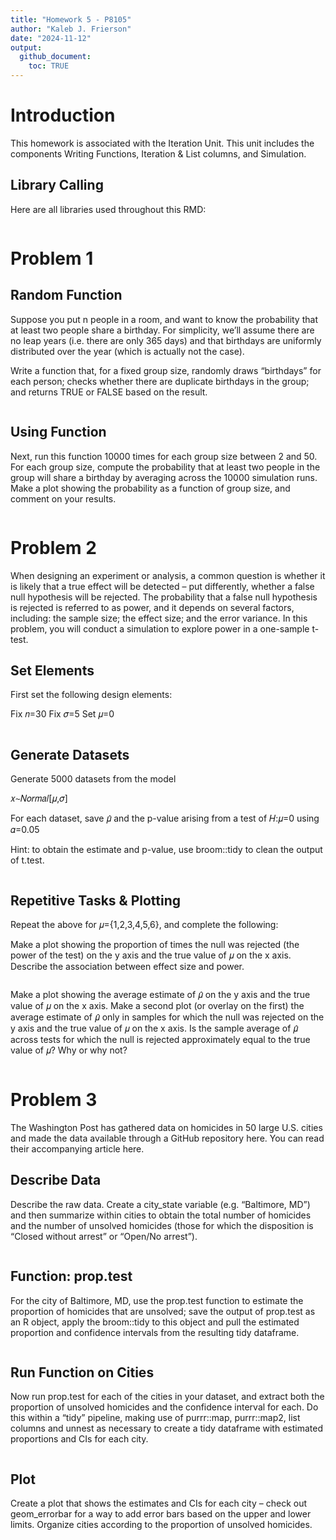 ```yaml
---
title: "Homework 5 - P8105"
author: "Kaleb J. Frierson"
date: "2024-11-12"
output: 
  github_document: 
    toc: TRUE
--- 
```


# Introduction

This homework is associated with the Iteration Unit. This unit includes the components Writing Functions, Iteration & List columns, and Simulation. 

## Library Calling

Here are all libraries used throughout this RMD: 
```r

```

# Problem 1

## Random Function
Suppose you put n people in a room, and want to know the probability that at least two people share a birthday. For simplicity, we’ll assume there are no leap years (i.e. there are only 365 days) and that birthdays are uniformly distributed over the year (which is actually not the case).

Write a function that, for a fixed group size, randomly draws “birthdays” for each person; checks whether there are duplicate birthdays in the group; and returns TRUE or FALSE based on the result.

```r

```

## Using Function 
Next, run this function 10000 times for each group size between 2 and 50. For each group size, compute the probability that at least two people in the group will share a birthday by averaging across the 10000 simulation runs. Make a plot showing the probability as a function of group size, and comment on your results.

```r

```


# Problem 2

When designing an experiment or analysis, a common question is whether it is likely that a true effect will be detected – put differently, whether a false null hypothesis will be rejected. The probability that a false null hypothesis is rejected is referred to as power, and it depends on several factors, including: the sample size; the effect size; and the error variance. In this problem, you will conduct a simulation to explore power in a one-sample t-test.

## Set Elements

First set the following design elements:

Fix 𝑛=30
Fix 𝜎=5
Set 𝜇=0

```r

```

## Generate Datasets

Generate 5000 datasets from the model

𝑥∼𝑁𝑜𝑟𝑚𝑎𝑙[𝜇,𝜎]

For each dataset, save 𝜇̂ 
 and the p-value arising from a test of 𝐻:𝜇=0
 using 𝛼=0.05

Hint: to obtain the estimate and p-value, use broom::tidy to clean the output of t.test.

```r

```

## Repetitive Tasks & Plotting

Repeat the above for 𝜇={1,2,3,4,5,6}, and complete the following:

Make a plot showing the proportion of times the null was rejected (the power of the test) on the y axis and the true value of 𝜇
 on the x axis. Describe the association between effect size and power.

```r

```

Make a plot showing the average estimate of 𝜇̂ 
 on the y axis and the true value of 𝜇
 on the x axis. Make a second plot (or overlay on the first) the average estimate of 𝜇̂ only in samples for which the null was rejected on the y axis and the true value of 𝜇 on the x axis. Is the sample average of 𝜇̂ across tests for which the null is rejected approximately equal to the true value of 𝜇? Why or why not?

```r

```

# Problem 3

The Washington Post has gathered data on homicides in 50 large U.S. cities and made the data available through a GitHub repository here. You can read their accompanying article here.

## Describe Data

Describe the raw data. Create a city_state variable (e.g. “Baltimore, MD”) and then summarize within cities to obtain the total number of homicides and the number of unsolved homicides (those for which the disposition is “Closed without arrest” or “Open/No arrest”).

```r

```

## Function: prop.test

For the city of Baltimore, MD, use the prop.test function to estimate the proportion of homicides that are unsolved; save the output of prop.test as an R object, apply the broom::tidy to this object and pull the estimated proportion and confidence intervals from the resulting tidy dataframe.

```r

```

## Run Function on Cities

Now run prop.test for each of the cities in your dataset, and extract both the proportion of unsolved homicides and the confidence interval for each. Do this within a “tidy” pipeline, making use of purrr::map, purrr::map2, list columns and unnest as necessary to create a tidy dataframe with estimated proportions and CIs for each city.

```r

```

## Plot

Create a plot that shows the estimates and CIs for each city – check out geom_errorbar for a way to add error bars based on the upper and lower limits. Organize cities according to the proportion of unsolved homicides.

```r

```

